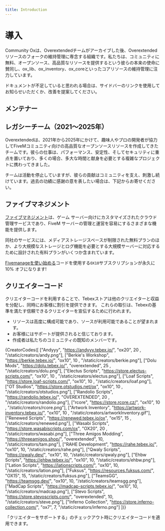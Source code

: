 ```yaml
---
title: Introduction
---
```



# 導入

Community Oxは、Overextendedチームがアーカイブした後、Overextendedリソースのフォークの維持管理に専念する組織です。私たちは、コミュニティに無料、オープンソース、高品質なリソースを提供するという彼らの本来の使命に賛同し、ox\_lib、ox\_inventory、ox\_coreといったコアリソースの維持管理に注力しています。

ドキュメントが不足していると思われる場合は、サイドバーのリンクを使用してお知らせいただくか、改善を提案してください。

## メンテナー

<DisplayMaintainers />

## レガシーチーム（2021～2025年）

Overextendedは、2021年から2025年にかけて、趣味人やプロの開発者が協力してFiveMコミュニティ向けの高品質なオープンソースリソースを作成してきたチームです。彼らの仕事は、パフォーマンス、安定性、そしてセキュリティに重点を置いており、多くの場合、多大な時間と献身を必要とする複雑なプロジェクトに携わってきました。

チームは活動を停止していますが、彼らの貢献はコミュニティを支え、刺激し続けています。過去の功績に感謝の意を表したい場合は、下記からお寄せください。

<DisplayMembers />

## ファイブマネジメント

[ファイブマネジメント](https://fivemanage.com/?ref=overextended)は、ゲーム サーバー向けにカスタマイズされたクラウド管理サービスであり、FiveM サーバーの管理と運営を容易にするさまざまな機能を提供します。

同社のサービスには、メディアストレージスペースが制限された無料プランのほか、より大規模なストレージとログ機能を必要とする大規模サーバーに対応するために設計された有料プランがいくつか含まれています。

[Fivemanageを使い始める](https://fivemanage.com/?ref=overextended)コードを使用する`OX10`サブスクリプションが永久に 10% オフになります!

## クリエイターコード

クリエイターコードを利用することで、Tebexストアは他のクリエイターと収益を分配し、同時にお客様に割引を提供できます。
これらの取引は、Tebexの基準を満たす信頼できるクリエイターを宣伝するために行われます。

* リソースは高度に構成可能であり、ソースが利用可能であることが望まれます。
* お客様にはサポートが提供されると信じております。
* 作成者は私たちのコミュニティの既知のメンバーです。

{CreatorCodes([
  ["Andyyy", "https://andyyy.tebex.io/", "ox20", 20 , "/static/creators/andy.png"],
  ["Berkie's Workshop", "https://berkie.tebex.io/", "ox10", 10 , "/static/creators/berkie.png"],
  ["Dolu Mods", "https://dolu.tebex.io/", "overextended", 25 , "/static/creators/dolu.png"],
  ["Electus Scripts", "https://store.electus-scripts.com/", "ox10", 10 , "/static/creators/electus.png"],
  ["Loaf Scripts", "https://store.loaf-scripts.com/", "ox10", 10 , "/static/creators/loaf.png"],
  ["OT Studios", "https://store.otstudios.net/ox", "ox10", 10 , "/static/creators/otstudios.png"],
  ["Randolio Scripts", "https://randolio.tebex.io/", "OVEREXTENDED", 20 , "/static/creators/randolio.png"],
  ["rcore", "https://store.rcore.cz/", "ox10", 10 , "/static/creators/rcore.png"],
  ["Artwork Inventory", "https://artwork-inventory.tebex.io/", "ox10", 10 , "/static/creators/artworkInventory.gif"],
  ["Renewed Scripts", "https://renewed.tebex.io/ox", "ox15", 15 , "/static/creators/renewed.png"],
  ["Wasabi Scripts", "https://store.wasabiscripts.com/ox", "OX20", 20 , "/static/creators/wasabi.png"],
  ["Three Amigos Modding", "https://threeamigos.shop/", "overextended", 10, "/static/creators/tam.png"],
  ["RAHE Development", "https://rahe.tebex.io/", "ox10", 10, "/static/creators/rahe.png"],
  ["Qwaly Scripts", "https://qwaly.dev/", "ox10", 10, "/static/creators/qwaly.png"],
  ["Ehbw Scripts", "https://ehbw.tebex.io/", "ox10", 10, "/static/creators/ehbw.png"],
  ["Lation Scripts", "https://lationscripts.com/", "ox10", 10, "/static/creators/lation.png"],
  ["Fuksus", "https://resources.fuksus.com/", "OX15", 15, "/static/creators/fuksus.png"],
  ["TeamsGG", "https://teamsgg.dev/", "ox10", 10, "/static/creators/teamsgg.png"],
  ["MadCap Scripts", "https://madcap-scripts.tebex.io/", "ox10", 10, "/static/creators/madcap.png"],
  ["Stevo Scripts", "https://store.stevoscripts.com/", "overextended", 10, "/static/creators/steve.png"],
  ["Inferno Collection", "https://store.inferno-collection.com/", "ox7", 7, "/static/creators/inferno.png"]
  ])}

「クリエイターをサポートする」のチェックアウト時にクリエイターコードを適用できます。
